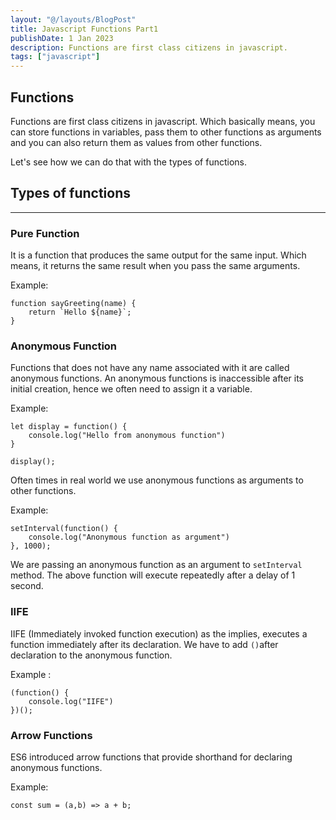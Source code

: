 ```yaml
---
layout: "@/layouts/BlogPost"
title: Javascript Functions Part1
publishDate: 1 Jan 2023
description: Functions are first class citizens in javascript.
tags: ["javascript"]
---
```


## Functions

Functions are first class citizens in javascript. Which basically means, you can store functions in variables, pass them to other functions as arguments and you can also return them as values from other functions.

Let's see how we can do that with the types of functions.

## Types of functions

---

### Pure Function

It is a function that produces the same output for the same input. Which means, it returns the same result when you pass the same arguments.

Example:

```
function sayGreeting(name) {
	return `Hello ${name}`;
}
```

### Anonymous Function

Functions that does not have any name associated with it are called anonymous functions. An anonymous functions is inaccessible after its initial creation, hence we often need to assign it a variable.

Example:

```
let display = function() {
	console.log("Hello from anonymous function")
}

display();
```

Often times in real world we use anonymous functions as arguments to other functions.

Example:

```
setInterval(function() {
	console.log("Anonymous function as argument")
}, 1000);
```

We are passing an anonymous function as an argument to `setInterval` method. The above function will execute repeatedly after a delay of 1 second.

### IIFE

IIFE (Immediately invoked function execution) as the implies, executes a function immediately after its declaration. We have to add `()`after declaration to the anonymous function.

Example :

```
(function() {
	console.log("IIFE")
})();
```

### Arrow Functions

ES6 introduced arrow functions that provide shorthand for declaring anonymous functions.

Example:

```
const sum = (a,b) => a + b;
```
